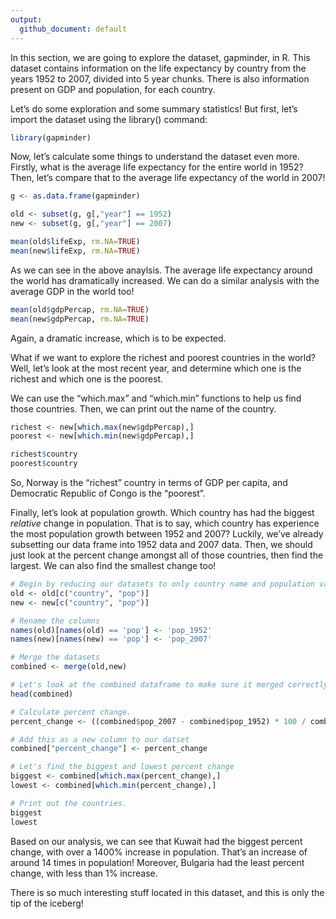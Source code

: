 ```yaml
---
output:
  github_document: default
---
```

In this section, we are going to explore the dataset, gapminder, in R. This dataset contains information on the life expectancy by country from the years 1952 to 2007, divided into 5 year chunks. There is also information present on GDP and population, for each country.

Let's do some exploration and some summary statistics! But first, let's import the dataset using the library() command:

```r

library(gapminder)

```

Now, let's calculate some things to understand the dataset even more. Firstly, what is the average life expectancy for the entire world in 1952? Then, let's compare that to the average life expectancy of the world in 2007!

```r
g <- as.data.frame(gapminder)

old <- subset(g, g[,"year"] == 1952)
new <- subset(g, g[,"year"] == 2007)

mean(old$lifeExp, rm.NA=TRUE)
mean(new$lifeExp, rm.NA=TRUE)
```

As we can see in the above anaylsis. The average life expectancy around the world has dramatically increased. We can do a similar analysis with the average GDP in the world too!

```r
mean(old$gdpPercap, rm.NA=TRUE)
mean(new$gdpPercap, rm.NA=TRUE)
```

Again, a dramatic increase, which is to be expected.

What if we want to explore the richest and poorest countries in the world? Well, let's look at the most recent year, and determine which one is the richest and which one is the poorest.

We can use the "which.max" and "which.min" functions to help us find those countries. Then, we can print out the name of the country.

```r
richest <- new[which.max(new$gdpPercap),]
poorest <- new[which.min(new$gdpPercap),]

richest$country
poorest$country
```

So, Norway is the "richest" country in terms of GDP per capita, and Democratic Republic of Congo is the "poorest". 

Finally, let's look at population growth. Which country has had the biggest _relative_ change in population. That is to say, which country has experience the most population growth between 1952 and 2007? Luckily, we've already subsetting our data frame into 1952 data and 2007 data. Then, we should just look at the percent change amongst all of those countries, then find the largest. We can also find the smallest change too!

```r
# Begin by reducing our datasets to only country name and population value
old <- old[c("country", "pop")]
new <- new[c("country", "pop")]

# Rename the columns
names(old)[names(old) == 'pop'] <- 'pop_1952'
names(new)[names(new) == 'pop'] <- 'pop_2007'

# Merge the datasets
combined <- merge(old,new)

# Let's look at the combined dataframe to make sure it merged correctly.
head(combined)

# Calculate percent change.
percent_change <- ((combined$pop_2007 - combined$pop_1952) * 100 / combined$pop_1952)

# Add this as a new column to our datset
combined["percent_change"] <- percent_change

# Let's find the biggest and lowest percent change
biggest <- combined[which.max(percent_change),]
lowest <- combined[which.min(percent_change),]

# Print out the countries.
biggest
lowest

```

Based on our analysis, we can see that Kuwait had the biggest percent change, with over a 1400% increase in population. That's an increase of around 14 times in population! Moreover, Bulgaria had the least percent change, with less than 1% increase.

There is so much interesting stuff located in this dataset, and this is only the tip of the iceberg!


